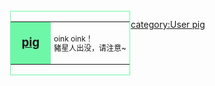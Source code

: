 <div style="float:left;border:solid #6ef7a7 1px;margin:1px">
{| cellspacing="0" style="width:238px;background:#c5fcdc"
| style="width:45px;height:45px;background:#6ef7a7;text-align:center;font-size:14pt" lang="en" | '''[[家豬|pig]]'''
| style="font-size:9pt;padding:4pt;line-height:1.25em"|oink oink！<br />豬星人出没，请注意~
|}</div>


[[category:User pig]]